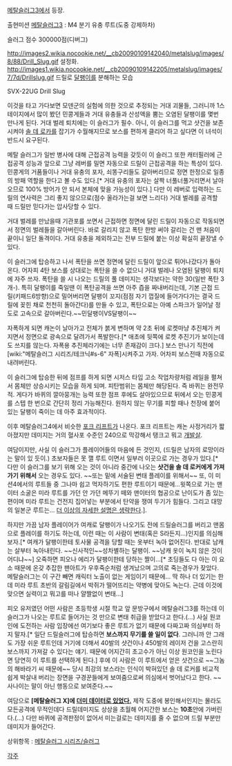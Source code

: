 [[메탈슬러그3]]에서 등장.

출현미션
[[메탈슬러그3]] : M4 분기 유충 루트(도중 강제하차)

슬러그 점수
300000점(디버그)

http://images2.wikia.nocookie.net/__cb20090109142040/metalslug/images/8/88/Drill_Slug.gif
설정화.
http://images1.wikia.nocookie.net/__cb20090109142205/metalslug/images/7/7d/Drillslug.gif
드릴로 [[달팽이]]를 분해하는 모습 

SVX-22UG Drill Slug

이것을 타고 가다보면 모덴군의 실험에 의한 것으로 추정되는 거대 괴물들, 그러니까 1스테이지에서 많이 봤던 민콩게들과 거대 유충들과 산성액을 뿜는 오염된 달팽이를 몇번 만나게 된다. 거대 벌레 퇴치에는 이 슬러그가 필수. 아니, 이 슬러그를 먹고 샷건을 보존시켜야 [[솔 데 로카]]를 잡기가 수월해지므로 보스를 편하게 클리어 하고 싶다면 이 녀석이 반드시 요구된다.

메탈 슬러그가 일반 병사에 대해 근접공격 능력을 갖듯이 이 슬러그 또한 캐터필러에 근접공격 성능과 앞으로 그냥 레버를 밀면 자동으로 드릴이 근접공격을 하는 특성이 있다. 민콩게의 거품들이나 거대 유충의 포자, 쇠똥구리들도 갈아버리므로 정면 한정으로 일종의 방패 역할을 한다고 볼 수도 있다.[* 거대 유충의 포자는 살짝 너풀너풀거리면서 날아오므로 100% 방어가 안 되서 본체에 맞을 가능성이 있다.] 다만 이 레버로 입력하는 드릴의 연사력은 그리 좋지 않으므로(점수 올라가는걸 보면 느리다) 거대 벌레를 공격할 때 드릴만 믿다가는 압사당할 수 있다.

거대 벌레를 만났을때 기관포를 쏘면서 근접하면 정면에 달린 드릴이 자동으로 작동되면서 정면의 벌레들을 갈아버린다. 바로 갈리지 않고 폭탄 한방 써야 갈리는 건 맨 처음이 끝이니 일단 돌격이다. 거대 유충을 제외하고는 전부 드릴에 붙는 이상 확실히 끝장낼 수 있다.

이 슬러그에 탑승하고 나서 폭탄을 쓰면 정면에 달린 드릴이 앞으로 튀어나갔다가 돌아온다. 어자피 4탄 보스를 상대로는 폭탄을 쓸 수 없으니 거대 벌레나 오염된 달팽이 퇴치에 자주 쓰자. 폭탄을 쓸 시 나오는 드릴의 풀 데미지는 생각보다는 약한 30(일반 폭탄 3개-). 특히 달팽이를 죽일땐 이 폭탄공격을 쓰면 아주 즙을 짜내버리는데, 기본 근접 드릴(키패드6방향)으로 밀어버리면 달팽이 꼬지(점점 자기 껍질에 들어가다가는 결국 드릴에 꽂힌 채로 천천히 돌아간다)를 만들 수 있고, 폭탄으로는 아예 스파크가 일어날 정도로 고속으로 갈아버린다.~~민달팽이VS달팽이~~

자폭하게 되면 캐논이 날아가고 전체가 붉게 변하며 약 2초 뒤에 로켓마냥 추진체가 켜지면서 정면으로 광속으로 달려가서 폭발한다.[* 애초에 뒷쪽에 로켓 추진기가 보이는데도 쓰지를 않는다. 자폭용 추진체라기에는 너무 존재감이 크다.] 보스 만나기 직전에 [wiki:"메탈슬러그 시리즈/테크닉#s-6" 자폭]시켜주고 가자. 어차피 보스전때 자동으로 내려버린다.

이 슬러그에 탑승한 뒤에 점프를 하게 되면 시저스 타입 고소 작업차량처럼 레일을 펼쳐서 몸체만 상승시키는 모습을 하게 되며. 피탄범위는 몸체만 해당된다. 즉 바퀴는 완전무적. 게다가 바퀴의 깔아뭉개는 능력 또한 점프 후에도 살아있으므로 뒤에서 오는 민콩게를 스텝 한 번으로 간단히 정리 가능해진다. 원하지 않는 무기를 피할 때나 천장에 붙어있는 달팽이 죽이는 데 아주 효과적이다.

이후 메탈슬러그4에서 비슷한 [[포크 리프트]]가 나온다. 포크 리프트는 캐논 사정거리가 짧아졌지만 데미지는 거의 혈사포 수준인 240으로 막강해서 탱크고 뭐고 [[개발살]].

여담이지만, 사실 이 슬러그가 플레이어들의 마음에 든 것인지, (드릴은 남자의 로망이라는 말이 있 듯이.) 초보자들은 못 깰 루트 이면서 일부러 이곳으로 가는 경우가 있다.[* 다만 이 슬러그를 보기 위해 오는 것이 아니라 중간에 나오는 '''샷건을 솔 데 로커에게 가져가기 위해서''' 오는 경우도 있다. ~~또는 밑에 서술된 변태 플레이를 위해서~~ 또, 이 미션4에서의 루트들 중 그나마 쉽고 먹자하기도 편한 루트이기 때문에...윗쪽으로 가는 맨이터 소굴은 미라 루트를 가던 안 가던 메뚜기 떼와 맨이터의 협공으로 난이도가 좀 있는 편이며 미라 루트는 건전지 집어넣는 부분에서 탄약을 쟁여 두기가 힘들다. 그리고 대망의 일본군 루트는... [[더 이상의 자세한 설명은 생략한다]].].

하지만 가끔 남자 플레이어가 여캐로 달팽이가 나오기도 전에 드릴슬러그를 버리고 맨몸으로 플레이를 하기도 하는데, 이런 때는 이 사람이 변태(혹은 S라든지...)인지를 의심해보자.[* 여캐가 달팽이한테 토사물 공격을 당할 때는 옷부터 녹아 없어진다. 반대로 남캐는 살부터 녹아내린다. ~~신사적인~~성차별하는 달팽이. ~~남캐 옷이 녹지 않은 것이 어디냐~~] 오죽하면 피오나 에리가 달팽이한테 당하는 짤이...[* 초딩들도 다 아는 이 요소 때문에 온갖 추잡한 팬아트가 우후죽순처럼 생겨났으며 고의로 죽는경우가 잦았다. 메탈슬러그는 이 구간 빼면 캐릭터 노출이 없는 게임이기 때문에... 딱 하나 더 있기는 한데 미라 루트 초반의 갈림길에서 박쥐가 떨어뜨리는 약병에 맞아도 녹는다. 근데 이것에 맞으면 실력이고 뭐고를 떠나 얄짤없이 변태...]

피오 유저였던 어떤 사람은 초등학생 시절 학교 앞 문방구에서 메탈슬러그3를 하는데 이 슬러그가 나오는 루트로 들어가는 것 만으로 변태 취급을 받았다고 한다.(…) 사실 원코인에 도전하는 사람 입장에선 여기보다 좋은 루트가 없기 때문에 다짜고짜 의심부터 하지 말자.[* 일단 드릴슬러그에 탑승하면 '''보스까지 무기를 쓸 일이 없다'''. 그러니까 안 그래도 가장 쉬운 루트인데 거기에 더해서 40발의 샷건이나 450발의 레이저 건을 고스란히 보스까지 가져갈 수 있다는 얘기. 때문에 어지간히 초고수가 아닌 이상 원코인을 노린다면 당연히 이 루트를 선택하게 된다.] 후에 이 사람은 이 루트에서 얻은 샷건으로 ~~그놈의 해바라기 씨 때문에~~ 당시 최강의 보스라는 인식이 박혀있던 솔 데 로커를 비교적 쉽게 박살내 버리는 장면을 구경꾼들에게 보여줌으로써 의심에서 벗어났다고 한다. ~~사나이는 말이 아닌 행동으로 보여준다.~~

여담으로 '''[메탈슬러그 X]에 [http://m.youtube.com/watch?v=APo5uY6NrRw 더미 데이터로 있었다.]''' 제작 도중에 봉인해서인지는 몰라도 모든공격에 무적인데다 드릴데미지도 상상을 초월해 어지간한 보스는 '''10초'''안에 가버린다.(...) 다만 바퀴에 공격판정이 없어서 미는걸로는 데미지를 줄 수 없으며 드릴 부분만 데미지가 들어간다.

상위항목 : [[메탈슬러그 시리즈/슬러그]]


[[각주]]
